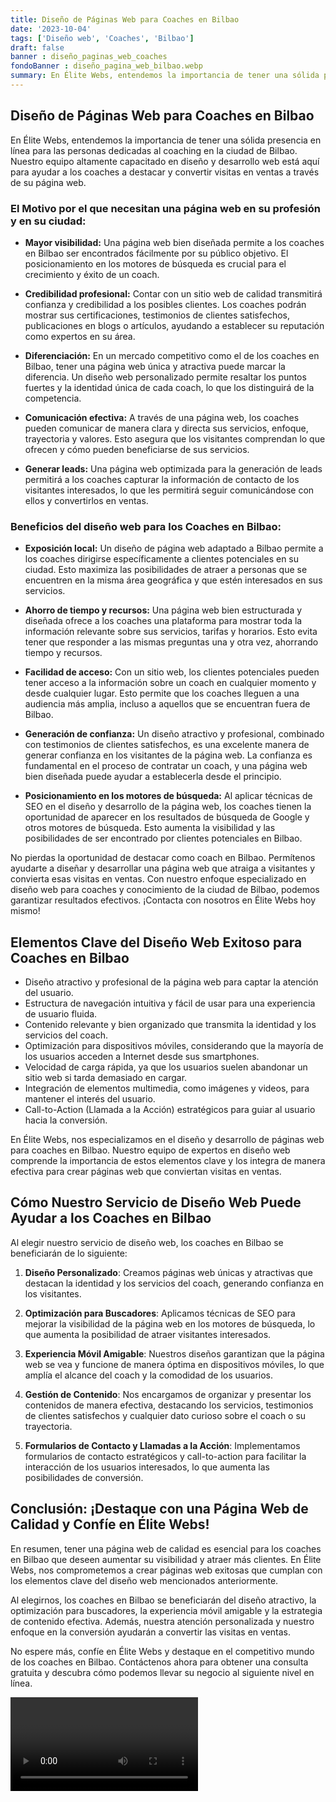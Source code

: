 ```yaml
---
title: Diseño de Páginas Web para Coaches en Bilbao
date: '2023-10-04'
tags: ['Diseño web', 'Coaches', 'Bilbao']
draft: false
banner : diseño_paginas_web_coaches
fondoBanner : diseño_pagina_web_bilbao.webp
summary: En Élite Webs, entendemos la importancia de tener una sólida presencia en línea para las personas dedicadas al coaching en la ciudad de Bilbao. Nuestro equipo altamente capacitado en diseño y desarrollo web está aquí para ayudar a los coaches a destacar y convertir visitas en ventas a través de su página web.
---
```


## Diseño de Páginas Web para Coaches en Bilbao

En Élite Webs, entendemos la importancia de tener una sólida presencia en línea para las personas dedicadas al coaching en la ciudad de Bilbao. Nuestro equipo altamente capacitado en diseño y desarrollo web está aquí para ayudar a los coaches a destacar y convertir visitas en ventas a través de su página web.

### El Motivo por el que necesitan una página web en su profesión y en su ciudad:

- **Mayor visibilidad:** Una página web bien diseñada permite a los coaches en Bilbao ser encontrados fácilmente por su público objetivo. El posicionamiento en los motores de búsqueda es crucial para el crecimiento y éxito de un coach.

- **Credibilidad profesional:** Contar con un sitio web de calidad transmitirá confianza y credibilidad a los posibles clientes. Los coaches podrán mostrar sus certificaciones, testimonios de clientes satisfechos, publicaciones en blogs o artículos, ayudando a establecer su reputación como expertos en su área.

- **Diferenciación:** En un mercado competitivo como el de los coaches en Bilbao, tener una página web única y atractiva puede marcar la diferencia. Un diseño web personalizado permite resaltar los puntos fuertes y la identidad única de cada coach, lo que los distinguirá de la competencia.

- **Comunicación efectiva:** A través de una página web, los coaches pueden comunicar de manera clara y directa sus servicios, enfoque, trayectoria y valores. Esto asegura que los visitantes comprendan lo que ofrecen y cómo pueden beneficiarse de sus servicios.

- **Generar leads:** Una página web optimizada para la generación de leads permitirá a los coaches capturar la información de contacto de los visitantes interesados, lo que les permitirá seguir comunicándose con ellos y convertirlos en ventas.

### Beneficios del diseño web para los Coaches en Bilbao:

- **Exposición local:** Un diseño de página web adaptado a Bilbao permite a los coaches dirigirse específicamente a clientes potenciales en su ciudad. Esto maximiza las posibilidades de atraer a personas que se encuentren en la misma área geográfica y que estén interesados en sus servicios.

- **Ahorro de tiempo y recursos:** Una página web bien estructurada y diseñada ofrece a los coaches una plataforma para mostrar toda la información relevante sobre sus servicios, tarifas y horarios. Esto evita tener que responder a las mismas preguntas una y otra vez, ahorrando tiempo y recursos.

- **Facilidad de acceso:** Con un sitio web, los clientes potenciales pueden tener acceso a la información sobre un coach en cualquier momento y desde cualquier lugar. Esto permite que los coaches lleguen a una audiencia más amplia, incluso a aquellos que se encuentran fuera de Bilbao.

- **Generación de confianza:** Un diseño atractivo y profesional, combinado con testimonios de clientes satisfechos, es una excelente manera de generar confianza en los visitantes de la página web. La confianza es fundamental en el proceso de contratar un coach, y una página web bien diseñada puede ayudar a establecerla desde el principio.

- **Posicionamiento en los motores de búsqueda:** Al aplicar técnicas de SEO en el diseño y desarrollo de la página web, los coaches tienen la oportunidad de aparecer en los resultados de búsqueda de Google y otros motores de búsqueda. Esto aumenta la visibilidad y las posibilidades de ser encontrado por clientes potenciales en Bilbao.

No pierdas la oportunidad de destacar como coach en Bilbao. Permítenos ayudarte a diseñar y desarrollar una página web que atraiga a visitantes y convierta esas visitas en ventas. Con nuestro enfoque especializado en diseño web para coaches y conocimiento de la ciudad de Bilbao, podemos garantizar resultados efectivos. ¡Contacta con nosotros en Élite Webs hoy mismo!

<GifSeo />

<Cta />

## Elementos Clave del Diseño Web Exitoso para Coaches en Bilbao

- Diseño atractivo y profesional de la página web para captar la atención del usuario.
- Estructura de navegación intuitiva y fácil de usar para una experiencia de usuario fluida.
- Contenido relevante y bien organizado que transmita la identidad y los servicios del coach.
- Optimización para dispositivos móviles, considerando que la mayoría de los usuarios acceden a Internet desde sus smartphones.
- Velocidad de carga rápida, ya que los usuarios suelen abandonar un sitio web si tarda demasiado en cargar.
- Integración de elementos multimedia, como imágenes y videos, para mantener el interés del usuario.
- Call-to-Action (Llamada a la Acción) estratégicos para guiar al usuario hacia la conversión.

En Élite Webs, nos especializamos en el diseño y desarrollo de páginas web para coaches en Bilbao. Nuestro equipo de expertos en diseño web comprende la importancia de estos elementos clave y los integra de manera efectiva para crear páginas web que conviertan visitas en ventas.

## Cómo Nuestro Servicio de Diseño Web Puede Ayudar a los Coaches en Bilbao

Al elegir nuestro servicio de diseño web, los coaches en Bilbao se beneficiarán de lo siguiente:

1. **Diseño Personalizado**: Creamos páginas web únicas y atractivas que destacan la identidad y los servicios del coach, generando confianza en los visitantes.

2. **Optimización para Buscadores**: Aplicamos técnicas de SEO para mejorar la visibilidad de la página web en los motores de búsqueda, lo que aumenta la posibilidad de atraer visitantes interesados.

3. **Experiencia Móvil Amigable**: Nuestros diseños garantizan que la página web se vea y funcione de manera óptima en dispositivos móviles, lo que amplía el alcance del coach y la comodidad de los usuarios.

4. **Gestión de Contenido**: Nos encargamos de organizar y presentar los contenidos de manera efectiva, destacando los servicios, testimonios de clientes satisfechos y cualquier dato curioso sobre el coach o su trayectoria.

5. **Formularios de Contacto y Llamadas a la Acción**: Implementamos formularios de contacto estratégicos y call-to-action para facilitar la interacción de los usuarios interesados, lo que aumenta las posibilidades de conversión.

## Conclusión: ¡Destaque con una Página Web de Calidad y Confíe en Élite Webs!

En resumen, tener una página web de calidad es esencial para los coaches en Bilbao que deseen aumentar su visibilidad y atraer más clientes. En Élite Webs, nos comprometemos a crear páginas web exitosas que cumplan con los elementos clave del diseño web mencionados anteriormente.

Al elegirnos, los coaches en Bilbao se beneficiarán del diseño atractivo, la optimización para buscadores, la experiencia móvil amigable y la estrategia de contenido efectiva. Además, nuestra atención personalizada y nuestro enfoque en la conversión ayudarán a convertir las visitas en ventas.

No espere más, confíe en Élite Webs y destaque en el competitivo mundo de los coaches en Bilbao. Contáctenos ahora para obtener una consulta gratuita y descubra cómo podemos llevar su negocio al siguiente nivel en línea.

<Video />

<CtaBot job='Coaches' city='Bilbao'/>

<Gmaps query='Bilbao+españa+maps' />